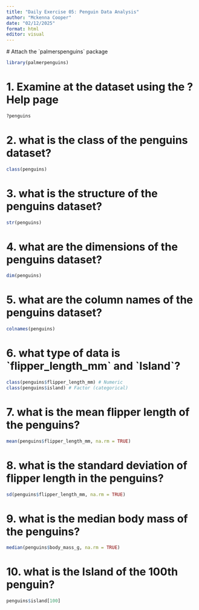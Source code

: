 ```yaml
---
title: "Daily Exercise 05: Penguin Data Analysis"
author: "Mckenna Cooper"
date: "02/12/2025"
format: html
editor: visual
---
```


\# Attach the \`palmerspenguins\` package

```r
library(palmerpenguins)
```

# 1. Examine at the dataset using the ?Help page

```r
?penguins
```

# 2. what is the class of the penguins dataset?

```r
class(penguins)
```

# 3. what is the structure of the penguins dataset?

```r
str(penguins)
```

# 4. what are the dimensions of the penguins dataset?

```r
dim(penguins)
```

# 5. what are the column names of the penguins dataset?

```r
colnames(penguins)
```

# 6. what type of data is \`flipper_length_mm\` and \`Island\`?

```r
class(penguins$flipper_length_mm) # Numeric
class(penguins$island) # Factor (categorical)
```

# 7. what is the mean flipper length of the penguins?

```r
mean(penguins$flipper_length_mm, na.rm = TRUE)
```

# 8. what is the standard deviation of flipper length in the penguins?

```r
sd(penguins$flipper_length_mm, na.rm = TRUE)
```

# 9. what is the median body mass of the penguins?

```r
median(penguins$body_mass_g, na.rm = TRUE)
```

# 10. what is the Island of the 100th penguin?

```r
penguins$island[100]
```
